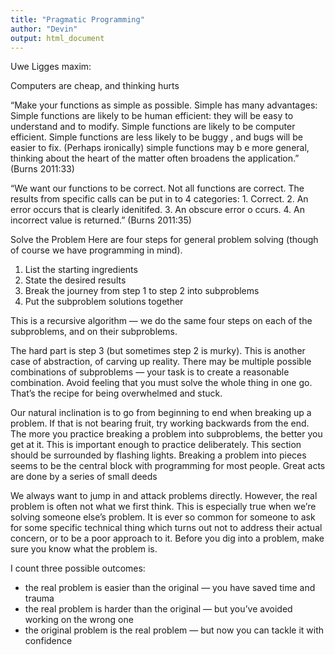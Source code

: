 ```yaml
---
title: "Pragmatic Programming"
author: "Devin"
output: html_document
---
```


Uwe Ligges maxim:

Computers are cheap, and thinking hurts

"Make your functions as simple as possible. Simple has many advantages: Simple functions are likely to be human efficient: they will be easy to understand and to modify. Simple functions are likely to be computer efficient. Simple functions are less likely to be buggy , and bugs will be easier to fix. (Perhaps ironically) simple functions may b e more general, thinking about the heart of the matter often broadens the application." (Burns 2011:33)

"We want our functions to be correct. Not all functions are correct. The results from specific calls can be put in to 4 categories: 
1. Correct. 
2. An error occurs that is clearly idenitifed. 
3. An obscure error o ccurs. 
4. An incorrect value is returned." (Burns 2011:35)

Solve the Problem Here are four steps for general problem solving (though of course we have programming in mind). 

1. List the starting ingredients 
2. State the desired results 
3. Break the journey from step 1 to step 2 into subproblems 
4. Put the subproblem solutions together 

This is a recursive algorithm --- we do the same four steps on each of the subproblems, and on their subproblems.

The hard part is step 3 (but sometimes step 2 is murky). This is another case of abstraction, of carving up reality. There may be multiple possible combinations of subproblems --- your task is to create a reasonable combination. Avoid feeling that you must solve the whole thing in one go. That's the recipe for being overwhelmed and stuck.

Our natural inclination is to go from beginning to end when breaking up a problem. If that is not bearing fruit, try working backwards from the end. The more you practice breaking a problem into subproblems, the better you get at it. This is important enough to practice deliberately. This section should be surrounded by flashing lights. Breaking a problem into pieces seems to be the central block with programming for most people. Great acts are done by a series of small deeds

We always want to jump in and attack problems directly. However, the real problem is often not what we first think. This is especially true when we're solving someone else's problem. It is ever so common for someone to ask for some specific technical thing which turns out not to address their actual concern, or to be a poor approach to it. Before you dig into a problem, make sure you know what the problem is. 

I count three possible outcomes: 

* the real problem is easier than the original --- you have saved time and trauma 
* the real problem is harder than the original --- but you've avoided working on the wrong one 
* the original problem is the real problem --- but now you can tackle it with confidence
